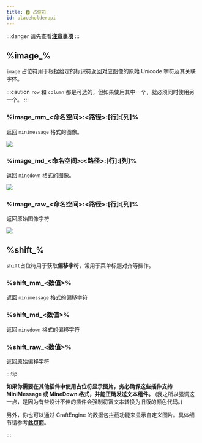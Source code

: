 ```yaml
---
title: 🅿️ 占位符
id: placeholderapi
---
```



:::danger
请先查看[<Highlight color="#FF0000">**注意事项**</Highlight>](../reference/text_format.mdx#注意事项)
:::

## %image\_%

`image` 占位符用于根据给定的标识符返回对应图像的原始 Unicode 字符及其关联字体。

:::caution
`row` 和 `column` 都是可选的，但如果使用其中一个，就必须同时使用另一个。
:::

### %image\_mm\_\<命名空间\>:\<路径\>\:\[行]:\[列]%

返回 `minimessage` 格式的图像。

![](/img/placeholderapi_1.png)

### %image\_md\_\<命名空间\>:\<路径\>\:\[行]:\[列]%

返回 `minedown` 格式的图像。

![](/img/placeholderapi_2.png)

### %image\_raw\_\<命名空间\>:\<路径\>\:\[行]:\[列]%

返回原始图像字符

![](/img/placeholderapi_3.png)

## %shift\_%

`shift`占位符用于获取**偏移字符**，常用于菜单标题对齐等操作。

### %shift\_mm\_\<数值\>%

返回 `minimessage` 格式的偏移字符  

### %shift\_md\_\<数值\>%

返回 `minedown` 格式的偏移字符  

### %shift\_raw\_\<数值\>%

返回原始偏移字符

:::tip

**如果你需要在其他插件中使用占位符显示图片，务必确保这些插件支持 MiniMessage 或 MineDown 格式，并能正确发送文本组件。**
(我之所以强调这一点，是因为有些设计不佳的插件会强制将富文本转换为旧版的颜色代码。)

另外，你也可以通过 CraftEngine 的数据包拦截功能来显示自定义图片。具体细节请参考[**此页面**](../configuration/image.mdx#compatibility-with-other-plugins)。

:::